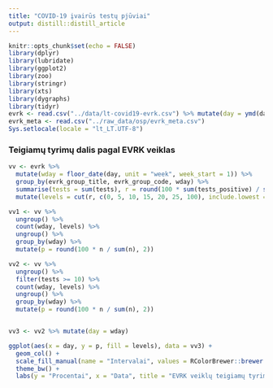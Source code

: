 ```yaml
---
title: "COVID-19 įvairūs testų pjūviai"
output: distill::distill_article
---
```


```r
knitr::opts_chunk$set(echo = FALSE)
library(dplyr)
library(lubridate)
library(ggplot2)
library(zoo)
library(stringr)
library(xts)
library(dygraphs)
library(tidyr)
evrk <- read.csv("../data/lt-covid19-evrk.csv") %>% mutate(day = ymd(day))
evrk_meta <- read.csv("../raw_data/osp/evrk_meta.csv")
Sys.setlocale(locale = "lt_LT.UTF-8")
```
### Teigiamų tyrimų dalis pagal EVRK veiklas

```r
vv <- evrk %>%
  mutate(wday = floor_date(day, unit = "week", week_start = 1)) %>%
  group_by(evrk_group_title, evrk_group_code, wday) %>%
  summarise(tests = sum(tests), r = round(100 * sum(tests_positive) / sum(tests), 2)) %>%
  mutate(levels = cut(r, c(0, 5, 10, 15, 20, 25, 100), include.lowest = TRUE))

vv1 <- vv %>%
  ungroup() %>%
  count(wday, levels) %>%
  ungroup() %>%
  group_by(wday) %>%
  mutate(p = round(100 * n / sum(n), 2))

vv2 <- vv %>%
  ungroup() %>%
  filter(tests >= 10) %>%
  count(wday, levels) %>%
  ungroup() %>%
  group_by(wday) %>%
  mutate(p = round(100 * n / sum(n), 2))


vv3 <- vv2 %>% mutate(day = wday)
```

```r
ggplot(aes(x = day, y = p, fill = levels), data = vv3) +
  geom_col() +
  scale_fill_manual(name = "Intervalai", values = RColorBrewer::brewer.pal(6, "Set1")[c(3, 2, 4, 6, 5, 1)]) +
  theme_bw() +
  labs(y = "Procentai", x = "Data", title = "EVRK veiklų teigiamų tyrimų dalis savaitėmis")
```
